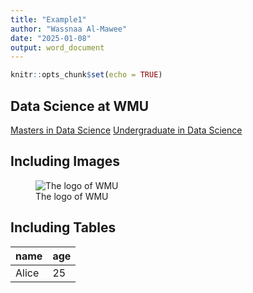 ```yaml
---
title: "Example1"
author: "Wassnaa Al-Mawee"
date: "2025-01-08"
output: word_document
---
```


```r
knitr::opts_chunk$set(echo = TRUE)
```

## Data Science at WMU

[Masters in Data Science](https://wmich.edu/statistics/datascience)
[Undergraduate in Data Science](https://wmich.edu/statistics/undergraduate)



## Including Images

![The logo of WMU](/Users/wassnaa/Desktop/Screen\ Shot\ 2025-01-08\ at\ 9.24.04\ AM.png 
)

## Including Tables 

| name | age |
| :----|:----|
| Alice | 25 |

